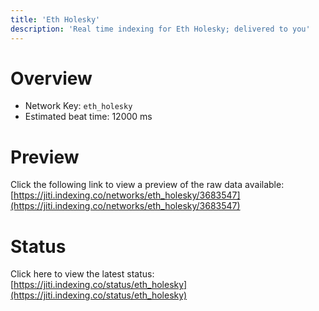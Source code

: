 ```yaml
---
title: 'Eth Holesky'
description: 'Real time indexing for Eth Holesky; delivered to you'
---
```


# Overview
- Network Key: `eth_holesky`
- Estimated beat time: 12000 ms

# Preview
Click the following link to view a preview of the raw data available: [https://jiti.indexing.co/networks/eth_holesky/3683547](https://jiti.indexing.co/networks/eth_holesky/3683547)

# Status
Click here to view the latest status: [https://jiti.indexing.co/status/eth_holesky](https://jiti.indexing.co/status/eth_holesky)
